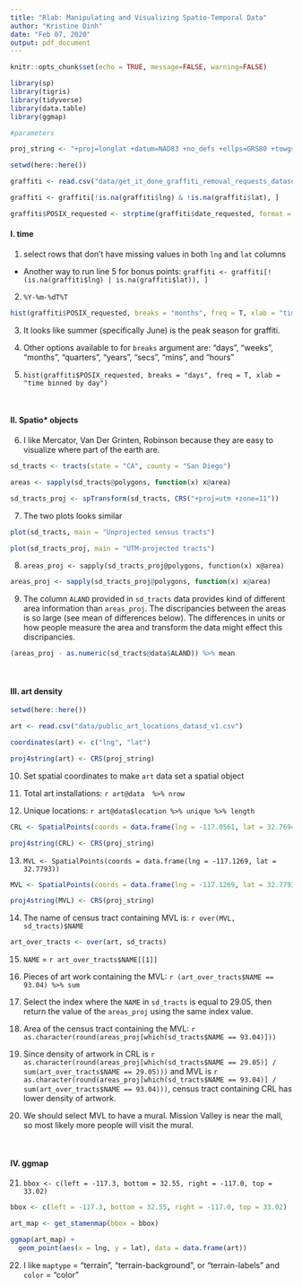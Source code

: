 ```yaml
---
title: "Rlab: Manipulating and Visualizing Spatio-Temporal Data"
author: "Kristine Dinh" 
date: "Feb 07, 2020"
output: pdf_document
---
```


```r
knitr::opts_chunk$set(echo = TRUE, message=FALSE, warning=FALSE)
```


```r

library(sp)
library(tigris)
library(tidyverse)
library(data.table)
library(ggmap)

#parameters

proj_string <- "+proj=longlat +datum=NAD83 +no_defs +ellps=GRS80 +towgs84=0,0,0"

```


```r

setwd(here::here())

graffiti <- read.csv("data/get_it_done_graffiti_removal_requests_datasd_v1.csv")

graffiti <- graffiti[!is.na(graffiti$lng) & !is.na(graffiti$lat), ]

graffiti$POSIX_requested <- strptime(graffiti$date_requested, format = "%Y-%m-%dT%T", tz = "America/Los_Angeles")

```

#### **I. time**

1. select rows that don't have missing values in both `lng` and `lat` columns

- Another way to run line 5 for bonus points: `graffiti <- graffiti[!(is.na(graffiti$lng) | is.na(graffiti$lat)), ]`

2. `%Y-%m-%dT%T`

```r

hist(graffiti$POSIX_requested, breaks = "months", freq = T, xlab = "time", main = "graffiti reports")

```

3. It looks like summer (specifically June) is the peak season for graffiti.

4. Other options available to for `breaks` argument are: "days", "weeks", "months", "quarters", "years", "secs", "mins", and "hours"

5. `hist(graffiti$POSIX_requested, breaks = "days", freq = T, xlab = "time binned by day")`

<br>

#### **II. Spatio* objects**

6. I like Mercator, Van Der Grinten, Robinson because they are easy to visualize where part of the earth are.


```r

sd_tracts <- tracts(state = "CA", county = "San Diego")

areas <- sapply(sd_tracts@polygons, function(x) x@area)

sd_tracts_proj <- spTransform(sd_tracts, CRS("+proj=utm +zone=11"))

```


7. The two plots looks similar

```r

plot(sd_tracts, main = "Unprojected sensus tracts")

plot(sd_tracts_proj, main = "UTM-projected tracts")

```


8. `areas_proj <- sapply(sd_tracts_proj@polygons, function(x) x@area)`

```r

areas_proj <- sapply(sd_tracts_proj@polygons, function(x) x@area)

```


9. The column `ALAND` provided in `sd_tracts` data provides kind of different area information than `areas_proj`. The discripancies between the areas is so large (see mean of differences below). The differences in units or how people measure the area and transform the data might effect this discripancies.

```r

(areas_proj - as.numeric(sd_tracts@data$ALAND)) %>% mean

```

<br>

#### **III. art density**

```r

setwd(here::here())

art <- read.csv("data/public_art_locations_datasd_v1.csv")

coordinates(art) <- c("lng", "lat")

proj4string(art) <- CRS(proj_string)

```

10. Set spatial coordinates to make `art` data set a spatial object

11. Total art installations: `r art@data  %>% nrow`

12. Unique locations: `r art@data$location %>% unique %>% length`

```r

CRL <- SpatialPoints(coords = data.frame(lng = -117.0561, lat = 32.76941))

proj4string(CRL) <- CRS(proj_string)

```

13. `MVL <- SpatialPoints(coords = data.frame(lng = -117.1269, lat = 32.7793))`

```r

MVL <- SpatialPoints(coords = data.frame(lng = -117.1269, lat = 32.7793))

proj4string(MVL) <- CRS(proj_string)

```

14. The name of census tract containing MVL is: `r over(MVL, sd_tracts)$NAME`

```r

art_over_tracts <- over(art, sd_tracts)


```


15. `NAME` = `r art_over_tracts$NAME[[1]]`

16. Pieces of art work containing the MVL: `r (art_over_tracts$NAME == 93.04) %>% sum`

17. Select the index where the `NAME` in `sd_tracts` is equal to 29.05, then return the value of the `areas_proj` using the same index value.

18. Area of the census tract containing the MVL: `r as.character(round(areas_proj[which(sd_tracts$NAME == 93.04)]))`

19. Since density of artwork in CRL is `r as.character(round(areas_proj[which(sd_tracts$NAME == 29.05)] / sum(art_over_tracts$NAME == 29.05)))` and MVL is `r as.character(round(areas_proj[which(sd_tracts$NAME == 93.04)] / sum(art_over_tracts$NAME == 93.04)))`, census tract containing CRL has lower density of artwork.

20. We should select MVL to have a mural. Mission Valley is near the mall, so most likely more people will visit the mural.

<br>

#### **IV. ggmap**

21. `bbox <- c(left = -117.3, bottom = 32.55, right = -117.0, top = 33.02)`

```r

bbox <- c(left = -117.3, bottom = 32.55, right = -117.0, top = 33.02)

art_map <- get_stamenmap(bbox = bbox)

ggmap(art_map) +
  geom_point(aes(x = lng, y = lat), data = data.frame(art))

```


22. I like `maptype` = "terrain", "terrain-background", or "terrain-labels" and `color` = "color" 


